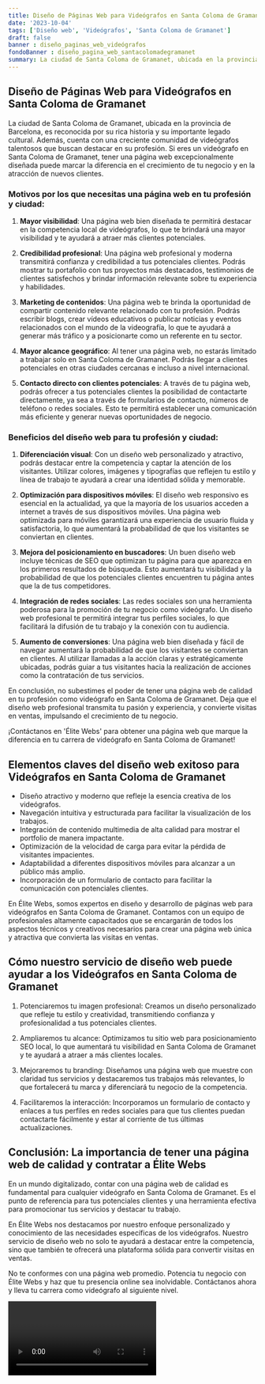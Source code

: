 ```yaml
---
title: Diseño de Páginas Web para Videógrafos en Santa Coloma de Gramanet
date: '2023-10-04'
tags: ['Diseño web', 'Videógrafos', 'Santa Coloma de Gramanet']
draft: false
banner : diseño_paginas_web_videógrafos
fondoBanner : diseño_pagina_web_santacolomadegramanet
summary: La ciudad de Santa Coloma de Gramanet, ubicada en la provincia de Barcelona, es reconocida por su rica historia y su importante legado cultural. Además, cuenta con una creciente comunidad de videógrafos talentosos que buscan destacar en su profesión. Si eres un videógrafo en Santa Coloma de Gramanet, tener una página web excepcionalmente diseñada puede marcar la diferencia en el crecimiento de tu negocio y en la atracción de nuevos clientes.
---
```


## Diseño de Páginas Web para Videógrafos en Santa Coloma de Gramanet

La ciudad de Santa Coloma de Gramanet, ubicada en la provincia de Barcelona, es reconocida por su rica historia y su importante legado cultural. Además, cuenta con una creciente comunidad de videógrafos talentosos que buscan destacar en su profesión. Si eres un videógrafo en Santa Coloma de Gramanet, tener una página web excepcionalmente diseñada puede marcar la diferencia en el crecimiento de tu negocio y en la atracción de nuevos clientes.

### Motivos por los que necesitas una página web en tu profesión y ciudad:

1. **Mayor visibilidad**: Una página web bien diseñada te permitirá destacar en la competencia local de videógrafos, lo que te brindará una mayor visibilidad y te ayudará a atraer más clientes potenciales.

2. **Credibilidad profesional**: Una página web profesional y moderna transmitirá confianza y credibilidad a tus potenciales clientes. Podrás mostrar tu portafolio con tus proyectos más destacados, testimonios de clientes satisfechos y brindar información relevante sobre tu experiencia y habilidades.

3. **Marketing de contenidos**: Una página web te brinda la oportunidad de compartir contenido relevante relacionado con tu profesión. Podrás escribir blogs, crear vídeos educativos o publicar noticias y eventos relacionados con el mundo de la videografía, lo que te ayudará a generar más tráfico y a posicionarte como un referente en tu sector.

4. **Mayor alcance geográfico**: Al tener una página web, no estarás limitado a trabajar solo en Santa Coloma de Gramanet. Podrás llegar a clientes potenciales en otras ciudades cercanas e incluso a nivel internacional.

5. **Contacto directo con clientes potenciales**: A través de tu página web, podrás ofrecer a tus potenciales clientes la posibilidad de contactarte directamente, ya sea a través de formularios de contacto, números de teléfono o redes sociales. Esto te permitirá establecer una comunicación más eficiente y generar nuevas oportunidades de negocio.

### Beneficios del diseño web para tu profesión y ciudad:

1. **Diferenciación visual**: Con un diseño web personalizado y atractivo, podrás destacar entre la competencia y captar la atención de los visitantes. Utilizar colores, imágenes y tipografías que reflejen tu estilo y línea de trabajo te ayudará a crear una identidad sólida y memorable.

2. **Optimización para dispositivos móviles**: El diseño web responsivo es esencial en la actualidad, ya que la mayoría de los usuarios acceden a internet a través de sus dispositivos móviles. Una página web optimizada para móviles garantizará una experiencia de usuario fluida y satisfactoria, lo que aumentará la probabilidad de que los visitantes se conviertan en clientes.

3. **Mejora del posicionamiento en buscadores**: Un buen diseño web incluye técnicas de SEO que optimizan tu página para que aparezca en los primeros resultados de búsqueda. Esto aumentará tu visibilidad y la probabilidad de que los potenciales clientes encuentren tu página antes que la de tus competidores.

4. **Integración de redes sociales**: Las redes sociales son una herramienta poderosa para la promoción de tu negocio como videógrafo. Un diseño web profesional te permitirá integrar tus perfiles sociales, lo que facilitará la difusión de tu trabajo y la conexión con tu audiencia.

5. **Aumento de conversiones**: Una página web bien diseñada y fácil de navegar aumentará la probabilidad de que los visitantes se conviertan en clientes. Al utilizar llamadas a la acción claras y estratégicamente ubicadas, podrás guiar a tus visitantes hacia la realización de acciones como la contratación de tus servicios.

En conclusión, no subestimes el poder de tener una página web de calidad en tu profesión como videógrafo en Santa Coloma de Gramanet. Deja que el diseño web profesional transmita tu pasión y experiencia, y convierte visitas en ventas, impulsando el crecimiento de tu negocio.

¡Contáctanos en 'Élite Webs' para obtener una página web que marque la diferencia en tu carrera de videógrafo en Santa Coloma de Gramanet!

<GifSeo />

<Cta />

## Elementos claves del diseño web exitoso para Videógrafos en Santa Coloma de Gramanet

- Diseño atractivo y moderno que refleje la esencia creativa de los videógrafos.
- Navegación intuitiva y estructurada para facilitar la visualización de los trabajos.
- Integración de contenido multimedia de alta calidad para mostrar el portfolio de manera impactante.
- Optimización de la velocidad de carga para evitar la pérdida de visitantes impacientes.
- Adaptabilidad a diferentes dispositivos móviles para alcanzar a un público más amplio.
- Incorporación de un formulario de contacto para facilitar la comunicación con potenciales clientes.

En Élite Webs, somos expertos en diseño y desarrollo de páginas web para videógrafos en Santa Coloma de Gramanet. Contamos con un equipo de profesionales altamente capacitados que se encargarán de todos los aspectos técnicos y creativos necesarios para crear una página web única y atractiva que convierta las visitas en ventas.

## Cómo nuestro servicio de diseño web puede ayudar a los Videógrafos en Santa Coloma de Gramanet

1. Potenciaremos tu imagen profesional: Creamos un diseño personalizado que refleje tu estilo y creatividad, transmitiendo confianza y profesionalidad a tus potenciales clientes.

2. Ampliaremos tu alcance: Optimizamos tu sitio web para posicionamiento SEO local, lo que aumentará tu visibilidad en Santa Coloma de Gramanet y te ayudará a atraer a más clientes locales.

3. Mejoraremos tu branding: Diseñamos una página web que muestre con claridad tus servicios y destacaremos tus trabajos más relevantes, lo que fortalecerá tu marca y diferenciará tu negocio de la competencia.

4. Facilitaremos la interacción: Incorporamos un formulario de contacto y enlaces a tus perfiles en redes sociales para que tus clientes puedan contactarte fácilmente y estar al corriente de tus últimas actualizaciones.

## Conclusión: La importancia de tener una página web de calidad y contratar a Élite Webs

En un mundo digitalizado, contar con una página web de calidad es fundamental para cualquier videógrafo en Santa Coloma de Gramanet. Es el punto de referencia para tus potenciales clientes y una herramienta efectiva para promocionar tus servicios y destacar tu trabajo.

En Élite Webs nos destacamos por nuestro enfoque personalizado y conocimiento de las necesidades específicas de los videógrafos. Nuestro servicio de diseño web no solo te ayudará a destacar entre la competencia, sino que también te ofrecerá una plataforma sólida para convertir visitas en ventas.

No te conformes con una página web promedio. Potencia tu negocio con Élite Webs y haz que tu presencia online sea inolvidable. Contáctanos ahora y lleva tu carrera como videógrafo al siguiente nivel.

<Video />

<CtaBot job='Videógrafos' city='Santa Coloma de Gramanet'/>

<Gmaps query='Santa Coloma de Gramanet+españa+maps' />